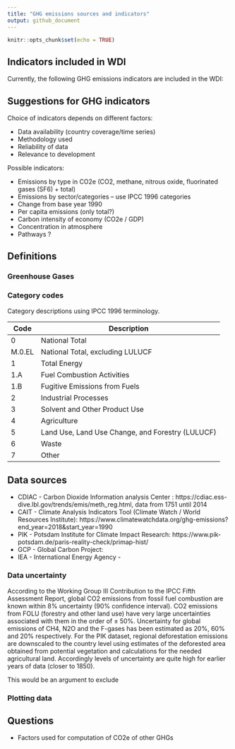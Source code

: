 ```yaml
---
title: "GHG emissions sources and indicators"
output: github_document
---
```


```r
knitr::opts_chunk$set(echo = TRUE)
```

## Indicators included in WDI

Currently, the following GHG emissions indicators are included in the WDI:


## Suggestions for GHG indicators

Choice of indicators depends on different factors:

* Data availability (country coverage/time series)
* Methodology used
* Reliability of data
* Relevance to development

Possible indicators:

* Emissions by type in CO2e (CO2, methane, nitrous oxide, fluorinated gases (SF6) + total)
* Emissions by sector/categories – use IPCC 1996 categories
* Change from base year 1990
* Per capita emissions (only total?)
* Carbon intensity of economy (CO2e / GDP)
* Concentration in atmosphere
* Pathways ?

## Definitions
### Greenhouse Gases


### Category codes

Category descriptions using IPCC 1996 terminology.

| Code   | Description                                     |
| ------ | ------------------------------------------------ |
| 0      | National Total                                   |
| M.0.EL | National Total, excluding LULUCF                 |
| 1      | Total Energy                                     |
| 1.A    | Fuel Combustion Activities                       |
| 1.B    | Fugitive Emissions from Fuels                    |
| 2      | Industrial Processes                             |
| 3      | Solvent and Other Product Use                    |
| 4      | Agriculture                                      |
| 5      | Land Use, Land Use Change, and Forestry (LULUCF) |
| 6      | Waste                                            |
| 7      | Other                                            |

## Data sources
* CDIAC - Carbon Dioxide Information analysis Center : https://cdiac.ess-dive.lbl.gov/trends/emis/meth_reg.html, data from 1751 until 2014
* CAIT - Climate Analysis Indicators Tool (Climate Watch / World Resources Institute): https://www.climatewatchdata.org/ghg-emissions?end_year=2018&start_year=1990 
* PIK - Potsdam Institute for Climate Impact Research: https://www.pik-potsdam.de/paris-reality-check/primap-hist/
* GCP - Global Carbon Project: 
* IEA - International Energy Agency - 

### Data uncertainty
According to the Working Group III Contribution to the IPCC Fifth Assessment Report, global CO2 emissions from fossil fuel combustion are known within 8% uncertainty (90% confidence interval). CO2 emissions from FOLU (forestry and other land use) have very large uncertainties associated with them in the order of ± 50%. Uncertainty for global emissions of CH4, N2O and the F-gases has been estimated as 20%, 60% and 20% respectively. For the PIK dataset, regional deforestation emissions are downscaled to the country level using estimates of the deforested area obtained from potential vegetation and calculations for the needed agricultural land. Accordingly levels of uncertainty are quite high for earlier years of data (closer to 1850).

This would be an argument to exclude 

### Plotting data


## Questions
- Factors used for computation of CO2e of other GHGs

